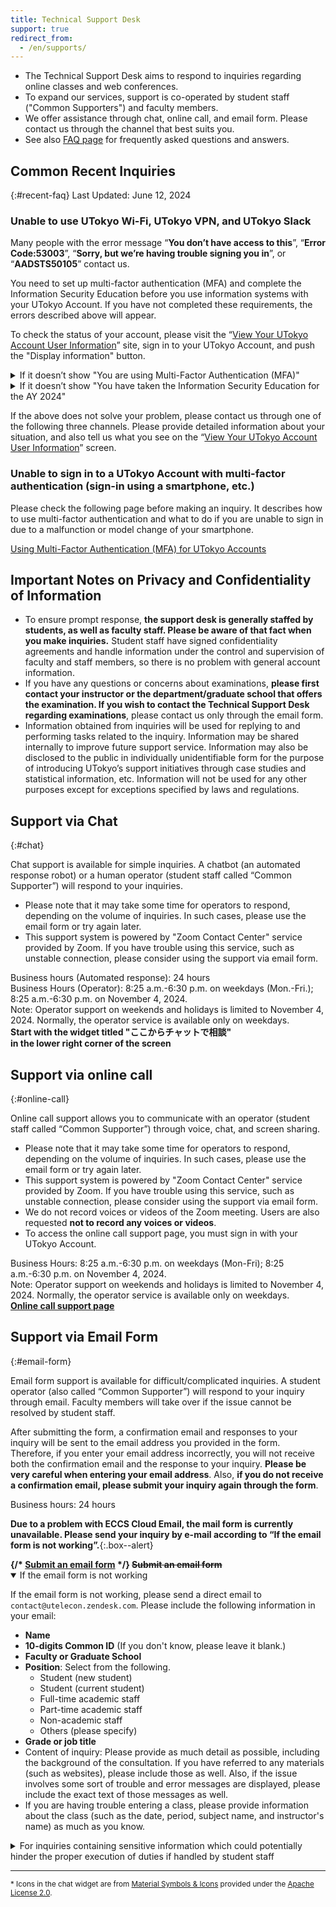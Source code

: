 ```yaml
---
title: Technical Support Desk
support: true
redirect_from:
  - /en/supports/
---
```



<Emergency />


* The Technical Support Desk aims to respond to inquiries regarding online classes and web conferences.
* To expand our services, support is co-operated by student staff ("Common Supporters") and faculty members.
* We offer assistance through chat, online call, and email form. Please contact us through the channel that best suits you. 
* See also [FAQ page](/en/faq/) for frequently asked questions and answers.

## Common Recent Inquiries
{:#recent-faq}
Last Updated: June 12, 2024

### Unable to use UTokyo Wi-Fi, UTokyo VPN, and UTokyo Slack
Many people with the error message “**You don’t have access to this**”, “**Error Code:53003**”,  “**Sorry, but we’re having trouble signing you in**”, or “**AADSTS50105**” contact us. 

You need to set up multi-factor authentication (MFA) and complete the Information Security Education before you use information systems with your UTokyo Account. If you have not completed these requirements, the errors described above will appear.

To check the status of your account, please visit the “[View Your UTokyo Account User Information](https://login.adm.u-tokyo.ac.jp/my/)” site, sign in to your UTokyo Account, and push the "Display information" button.

<details>
<summary>If it doesn’t show "You are using Multi-Factor Authentication (MFA)"</summary>
You have not completed the application for MFA of your UTokyo Account. You have to complete the initial setup for MFA and start using it.
- The error message “You don’t have access to this” or “Error Code:53003” appears when you try to use UTokyo Wi-Fi, VPN, and Slack.
- Please refer to the following page for instructions on how to finish the initial setup procedures. Please complete all steps, until “Step 4”, to finish the initial setup procedures, and please note that it will take 40 minutes for the MFA settings to be reflected in the whole system after these procedures.  
[Initial Setup Procedures for Multi-Factor Authentication for UTokyo Accounts](/en/utokyo_account/mfa/initial/)
</details>

<details>
<summary>If it doesn’t show "You have taken the Information Security Education for the AY 2024"</summary>
You have not completed the Information Security Education for the AY 2024. You have to take it and pass the confirmation test.
- The error message “Sorry, but we’re having trouble signing you in” or “AADSTS50105” appears when you try to use UTokyo Wi-Fi, VPN, and Slack.
- Please refer to the following page for instructions on how to take the course. You need to score a perfect result on the confirmation test.  
[FY2024 Information Security Education](https://univtokyo.sharepoint.com/sites/Security/SitePages/en/Information_Security_Education_2024.aspx)
</details>

If the above does not solve your problem, please contact us through one of the following three channels. Please provide detailed information about your situation, and also tell us what you see on the “[View Your UTokyo Account User Information](https://login.adm.u-tokyo.ac.jp/my/)” screen.

### Unable to sign in to a UTokyo Account with multi-factor authentication (sign-in using a smartphone, etc.)
Please check the following page before making an inquiry. It describes how to use multi-factor authentication and what to do if you are unable to sign in due to a malfunction or model change of your smartphone.

[Using Multi-Factor Authentication (MFA) for UTokyo Accounts](/en/utokyo_account/mfa/)

## Important Notes on Privacy and Confidentiality of Information 

* To ensure prompt response, **the support desk is generally staffed by students, as well as faculty staff. Please be aware of that fact when you make inquiries.** Student staff have signed confidentiality agreements and handle information under the control and supervision of faculty and staff members, so there is no problem with general account information.
* If you have any questions or concerns about examinations, **please first contact your instructor or the department/graduate school that offers the examination. If you wish to contact the Technical Support Desk regarding examinations**, please contact us only through the email form. 
* Information obtained from inquiries will be used for replying to and performing tasks related to the inquiry. Information may be shared internally to improve future support service. Information may also be disclosed to the public in individually unidentifiable form for the purpose of introducing UTokyo’s support initiatives through case studies and statistical information, etc. Information will not be used for any other purposes except for exceptions specified by laws and regulations.

## Support via Chat
{:#chat}

Chat support is available for simple inquiries. A chatbot (an automated response robot) or a human operator (student staff called “Common Supporter”) will respond to your inquiries.

* Please note that it may take some time for operators to respond, depending on the volume of inquiries. In such cases, please use the email form or try again later.
* This support system is powered by "Zoom Contact Center" service provided by Zoom. If you have trouble using this service, such as unstable connection, please consider using the support via email form.

<div>Business hours (Automated response): 24 hours</div>
<div>Business Hours (Operator): 8:25 a.m.-6:30 p.m. on weekdays (Mon.-Fri.); 8:25 a.m.-6:30  p.m. on November 4, 2024.</div>
<div>Note: Operator support on weekends and holidays is limited to November 4, 2024. Normally, the operator service is available only on weekdays.</div>

<b class="box center">
Start with the widget titled "ここからチャットで相談"<br />in the lower right corner of the screen
</b>


## Support via online call
{:#online-call}

Online call support allows you to communicate with an operator (student staff called “Common Supporter”) through voice, chat, and screen sharing.

* Please note that it may take some time for operators to respond, depending on the volume of inquiries. In such cases, please use the email form or try again later.
* This support system is powered by "Zoom Contact Center" service provided by Zoom. If you have trouble using this service, such as unstable connection, please consider using the support via email form.
* We do not record voices or videos of the Zoom meeting. Users are also requested **not to record any voices or videos**.
* To access the online call support page, you must sign in with your UTokyo Account.

<div>Business Hours: 8:25 a.m.-6:30 p.m. on weekdays (Mon-Fri); 8:25 a.m.-6:30 p.m. on November 4, 2024.</div>
<div>Note: Operator support on weekends and holidays is limited to November 4, 2024. Normally, the operator service is available only on weekdays.</div>

<b class="box center">
<a href="https://login.adm.u-tokyo.ac.jp/support/">Online call support page</a> 
</b>


## Support via Email Form
{:#email-form}

Email form support is available for difficult/complicated inquiries. A student operator (also called “Common Supporter”) will respond to your inquiry through email. Faculty members will take over if the issue cannot be resolved by student staff.

After submitting the form, a confirmation email and responses to your inquiry will be sent to the email address you provided in the form. Therefore, if you enter your email address incorrectly, you will not receive both the confirmation email and the response to your inquiry. **Please be very careful when entering your email address**. Also, **if you do not receive a confirmation email, please submit your inquiry again through the form**.

<div>Business hours: 24 hours</div>
	
**Due to a problem with ECCS Cloud Email, the mail form is currently unavailable. Please send your inquiry by e-mail according to “If the email form is not working”.**{:.box--alert}

<b class="box center">
    {/* <a href="https://forms.gle/ASFmXTbgNwncrWL28">Submit an email form</a> */}
    <s>Submit an email form</s>
</b>

<details open>
<summary>If the email form is not working</summary>

If the email form is not working, please send a direct email to `contact@utelecon.zendesk.com`. Please include the following information in your email:

- **Name**
- **10-digits Common ID** (If you don't know, please leave it blank.)
- **Faculty or Graduate School**
- **Position**: Select from the following.
    - Student (new student)
    - Student (current student)
    - Full-time academic staff
    - Part-time academic staff
    - Non-academic staff
    - Others (please specify)
- **Grade or job title**
- Content of inquiry: Please provide as much detail as possible, including the background of the consultation. If you have referred to any materials (such as websites), please include those as well. Also, if the issue involves some sort of trouble and error messages are displayed, please include the exact text of those messages as well.
- If you are having trouble entering a class, please provide information about the class (such as the date, period, subject name, and instructor's name) as much as you know.
</details>

<details>
<summary>For inquiries containing sensitive information which could potentially hinder the proper execution of duties if handled by student staff</summary>
For inquiries containing sensitive information which could potentially hinder the proper execution of duties if handled by student staff, special handling will be conducted via a dedicated form as described below.

- Information is considered to be sensitive if **there is a possibility that a member of student staff is a relevant party to the inquiry and this could cause a problematic situation**. An example of such sensitive content would be information regarding a student's grades.
    - Unless this condition is met, contents such as personal accounts and contact information, information related to operations performed in the system, and internal information of departments and laboratories are NOT considered to be sensitive. Since student staff have signed necessary agreements and handle information under the control and supervision of faculty and staff members, there is no problem with the handling of these kinds of information.
- Inquiries submitted through the dedicated form will be addressed solely by faculty and staff members, unlike regular inquiries. However, we will ask for the sections you deem sensitive and the reasons why in this form, and if the inquiry seems not to be considered sensitive, we may ask you to allow handling the inquiry by student staff.
- The number of faculty and staff members who respond is limited. Therefore, it takes longer time to respond than regular inquiries, at least a few days.

If your inquiry does not contain sensitive information, please use the regular inquiry form above instead of this dedicated form.

<b class="box center">
    <a href="https://forms.gle/taieQjW4JHyUzG6c7">Submit an email form (Exclusive for Inquiries Containing Sensitive Information)</a>
</b>
</details>

---

<small>* Icons in the chat widget are from <a href="https://fonts.google.com/icons">Material Symbols & Icons</a> provided under the <a href="https://www.apache.org/licenses/LICENSE-2.0">Apache License 2.0</a>.</small>
